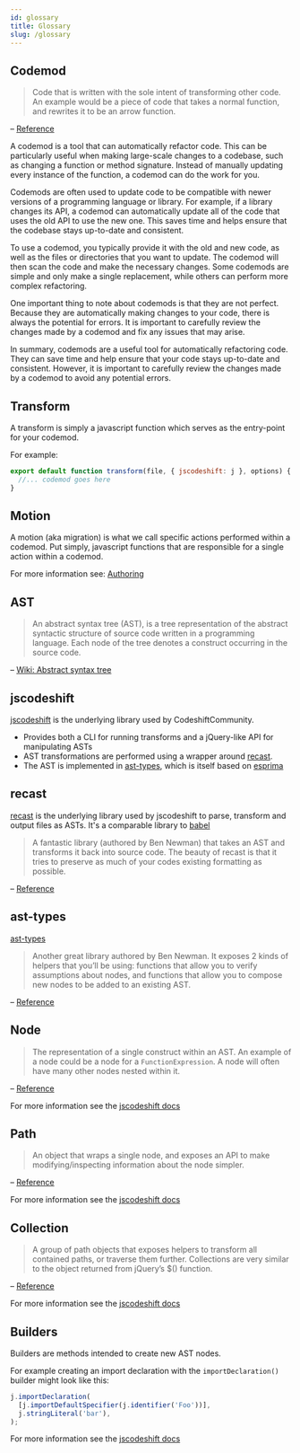 ```yaml
---
id: glossary
title: Glossary
slug: /glossary
---
```


## Codemod

> Code that is written with the sole intent of transforming other code. An example would be a piece of code that takes a normal function, and rewrites it to be an arrow function.

– [Reference](https://medium.com/@andrew_levine/writing-your-very-first-codemod-with-jscodeshift-7a24c4ede31b)

A codemod is a tool that can automatically refactor code. This can be particularly useful when making large-scale changes to a codebase, such as changing a function or method signature. Instead of manually updating every instance of the function, a codemod can do the work for you.

Codemods are often used to update code to be compatible with newer versions of a programming language or library. For example, if a library changes its API, a codemod can automatically update all of the code that uses the old API to use the new one. This saves time and helps ensure that the codebase stays up-to-date and consistent.

To use a codemod, you typically provide it with the old and new code, as well as the files or directories that you want to update. The codemod will then scan the code and make the necessary changes. Some codemods are simple and only make a single replacement, while others can perform more complex refactoring.

One important thing to note about codemods is that they are not perfect. Because they are automatically making changes to your code, there is always the potential for errors. It is important to carefully review the changes made by a codemod and fix any issues that may arise.

In summary, codemods are a useful tool for automatically refactoring code. They can save time and help ensure that your code stays up-to-date and consistent. However, it is important to carefully review the changes made by a codemod to avoid any potential errors.

## Transform

A transform is simply a javascript function which serves as the entry-point for your codemod.

For example:

```jsx
export default function transform(file, { jscodeshift: j }, options) {
  //... codemod goes here
}
```

## Motion

A motion (aka migration) is what we call specific actions performed within a codemod. Put simply, javascript functions that are responsible for a single action within a codemod.

For more information see: [Authoring](/docs/authoring#motions)

## AST

> An abstract syntax tree (AST), is a tree representation of the abstract syntactic structure of source code written in a programming language. Each node of the tree denotes a construct occurring in the source code.

– [Wiki: Abstract syntax tree](https://en.wikipedia.org/wiki/Abstract_syntax_tree)

## jscodeshift

[jscodeshift](https://github.com/facebook/jscodeshift) is the underlying library used by CodeshiftCommunity.

- Provides both a CLI for running transforms and a jQuery-like API for manipulating ASTs
- AST transformations are performed using a wrapper around [recast](https://github.com/benjamn/recast).
- The AST is implemented in [ast-types](https://github.com/benjamn/ast-types), which is itself based on [esprima](https://esprima.org/)

## recast

[recast](https://github.com/benjamn/recast) is the underlying library used by jscodeshift to parse, transform and output files as ASTs. It's a comparable library to [babel](https://babeljs.io/)

> A fantastic library (authored by Ben Newman) that takes an AST and transforms it back into source code. The beauty of recast is that it tries to preserve as much of your codes existing formatting as possible.

– [Reference](https://medium.com/@andrew_levine/writing-your-very-first-codemod-with-jscodeshift-7a24c4ede31b)

## ast-types

[ast-types](https://github.com/benjamn/ast-types)

> Another great library authored by Ben Newman. It exposes 2 kinds of helpers that you’ll be using: functions that allow you to verify assumptions about nodes, and functions that allow you to compose new nodes to be added to an existing AST.

– [Reference](https://medium.com/@andrew_levine/writing-your-very-first-codemod-with-jscodeshift-7a24c4ede31b)

## Node

> The representation of a single construct within an AST. An example of a node could be a node for a `FunctionExpression`. A node will often have many other nodes nested within it.

– [Reference](https://medium.com/@andrew_levine/writing-your-very-first-codemod-with-jscodeshift-7a24c4ede31b)

For more information see the [jscodeshift docs](https://github.com/facebook/jscodeshift#ast-nodes)

## Path

> An object that wraps a single node, and exposes an API to make modifying/inspecting information about the node simpler.

– [Reference](https://medium.com/@andrew_levine/writing-your-very-first-codemod-with-jscodeshift-7a24c4ede31b)

For more information see the [jscodeshift docs](https://github.com/facebook/jscodeshift#path-objects)

## Collection

> A group of path objects that exposes helpers to transform all contained paths, or traverse them further. Collections are very similar to the object returned from jQuery’s \$() function.

– [Reference](https://medium.com/@andrew_levine/writing-your-very-first-codemod-with-jscodeshift-7a24c4ede31b)

For more information see the [jscodeshift docs](https://github.com/facebook/jscodeshift#collections-and-traversal)

## Builders

Builders are methods intended to create new AST nodes.

For example creating an import declaration with the `importDeclaration()` builder might look like this:

```js
j.importDeclaration(
  [j.importDefaultSpecifier(j.identifier('Foo'))],
  j.stringLiteral('bar'),
);
```

For more information see the [jscodeshift docs](https://github.com/facebook/jscodeshift#builders)
